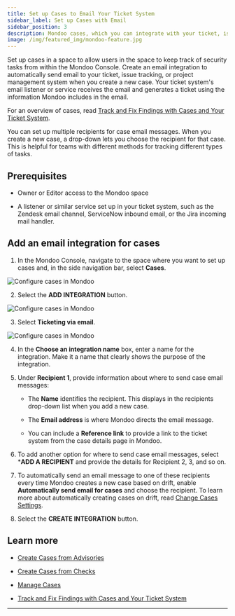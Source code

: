 ```yaml
---
title: Set up Cases to Email Your Ticket System
sidebar_label: Set up Cases with Email
sidebar_position: 3
description: Mondoo cases, which you can integrate with your ticket, issue tracking, or project management software, allow you to track remediation of important security findings. Set up an integration to start using cases and include Mondoo data in your regular project workflow.
image: /img/featured_img/mondoo-feature.jpg
---
```


Set up cases in a space to allow users in the space to keep track of security tasks from within the Mondoo Console. Create an email integration to automatically send email to your ticket, issue tracking, or project management system when you create a new case. Your ticket system's email listener or service receives the email and generates a ticket using the information Mondoo includes in the email.

For an overview of cases, read [Track and Fix Findings with Cases and Your Ticket System](/platform/cases/overview/).

You can set up multiple recipients for case email messages. When you create a new case, a drop-down lets you choose the recipient for that case. This is helpful for teams with different methods for tracking different types of tasks.

## Prerequisites

- Owner or Editor access to the Mondoo space

- A listener or similar service set up in your ticket system, such as the Zendesk email channel, ServiceNow inbound email, or the Jira incoming mail handler.

## Add an email integration for cases

1. In the Mondoo Console, navigate to the space where you want to set up cases and, in the side navigation bar, select **Cases**.

  ![Configure cases in Mondoo](/img/platform/cases/cases-blank.png)

2. Select the **ADD INTEGRATION** button.

  ![Configure cases in Mondoo](/img/platform/cases/cases-integrations.png)

3. Select **Ticketing via email**.

  ![Configure cases in Mondoo](/img/platform/cases/cases-add-email.png)

4. In the **Choose an integration name** box, enter a name for the integration. Make it a name that clearly shows the purpose of the integration.

5. Under **Recipient 1**, provide information about where to send case email messages:

   - The **Name** identifies the recipient. This displays in the recipients drop-down list when you add a new case.

   - The **Email address** is where Mondoo directs the email message.

   - You can include a **Reference link** to provide a link to the ticket system from the case details page in Mondoo.

6. To add another option for where to send case email messages, select ***ADD A RECIPIENT** and provide the details for Recipient 2, 3, and so on.

7. To automatically send an email message to one of these recipients every time Mondoo creates a new case based on drift, enable **Automatically send email for cases** and choose the recipient. To learn more about automatically creating cases on drift, read [Change Cases Settings](/platform/cases/manage/).

8. Select the **CREATE INTEGRATION** button.

## Learn more

- [Create Cases from Advisories](/platform/cases/advisories/)

- [Create Cases from Checks](/platform/cases/checks/)

- [Manage Cases](/platform/cases/manage/)

- [Track and Fix Findings with Cases and Your Ticket System](/platform/cases/overview/)

---
